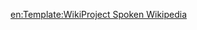{{WPBannerMeta
| BANNER_NAME=Template:WikiProject Spoken Wikipedia
| PROJECT = 有声维基百科
| substcheck=<includeonly>{{subst:</includeonly><includeonly>substcheck}}</includeonly>
| small={{{small|}}}
| category={{{category|¬}}}
| listas={{{listas|}}}
| PROJECT_LINK = PJ:有聲維基百科
| IMAGE_LEFT = Sound-icon.svg
| IMAGE_LEFT_SMALL = 25px
| IMAGE_LEFT_LARGE = 50px
| MAIN_ARTICLE = 有声条目
}}<noinclude>

[[Category:有聲條目模板|{{PAGENAME}}]]

[[en:Template:WikiProject Spoken Wikipedia]]
</noinclude>